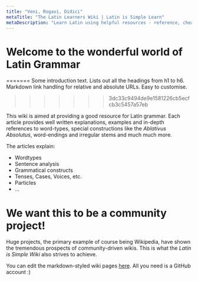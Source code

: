 ```yaml
---
title: "Veni, Rogavi, Didici"
metaTitle: "The Latin Learners Wiki | Latin is Simple Learn"
metaDescription: "Learn Latin using helpful resources - reference, cheat sheets and more!"
---
```


# Welcome to the wonderful world of Latin Grammar
=======
Some introduction text. Lists out all the headings from h1 to h6. Markdown link handling for relative and absolute URLs. Easy to customise.
>>>>>>> 3dc33c9494de9e1581226cb5ecfcb3c5457a57eb

This wiki is aimed at providing a good resource for Latin grammar. Each article provides well written explanations, examples and in-depth references
to word-types, special constructions like the *Ablativus Absolutus*, word-endings and irregular stems and much much more.

The articles explain:

- Wordtypes
- Sentence analysis
- Grammatical constructs
- Tenses, Cases, Voices, etc.
- Particles
- ...

# We want this to be a community project!

Huge projects, the primary example of course being Wikipedia, have shown the tremendous prospects of community-driven wikis.
This is what the *Latin is Simple Wiki* also strives to achieve.

You can edit the markdown-styled wiki pages [here](https://github.com/MrP01/latin-wiki).
All you need is a GitHub account :)

